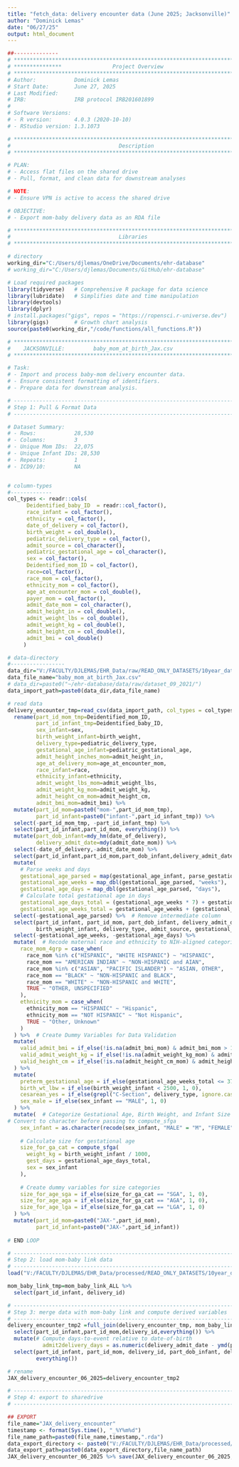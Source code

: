 ```yaml
---
title: "fetch_data: delivery encounter data (June 2025; Jacksonville)"
author: "Dominick Lemas"
date: "06/27/25"
output: html_document
---
```


```r
##-------------- 
# **************************************************************************** #
# ***************                Project Overview             
# **************************************************************************** #
# Author:            Dominick Lemas 
# Start Date:        June 27, 2025
# Last Modified:      
# IRB:               IRB protocol IRB201601899  
#
# Software Versions:
# - R version:       4.0.3 (2020-10-10)
# - RStudio version: 1.3.1073

# ****************************************************************************** #
#                                  Description                                    
# ****************************************************************************** #

# PLAN:
# - Access flat files on the shared drive
# - Pull, format, and clean data for downstream analyses

# NOTE:
# - Ensure VPN is active to access the shared drive

# OBJECTIVE:
# - Export mom-baby delivery data as an RDA file

# ****************************************************************************** #
#                                  Libraries                                      
# ****************************************************************************** #

# directory
working_dir="C:/Users/djlemas/OneDrive/Documents/ehr-database"
# working_dir="C:/Users/djlemas/Documents/GitHub/ehr-database"

# Load required packages
library(tidyverse)   # Comprehensive R package for data science
library(lubridate)   # Simplifies date and time manipulation
library(devtools)
library(dplyr)
# install.packages("gigs", repos = "https://ropensci.r-universe.dev")
library(gigs)        # Growth chart analysis
source(paste0(working_dir,"/code/functions/all_functions.R"))

```

```r

# **************************************************************************** #
#    JACKSONVILLE:         baby_mom_at_birth_Jax.csv                         
# **************************************************************************** #

# Task:
# - Import and process baby-mom delivery encounter data.
# - Ensure consistent formatting of identifiers.
# - Prepare data for downstream analysis.

# ----------------------------------------------------------------------- #
# Step 1: Pull & Format Data
# ----------------------------------------------------------------------- #

# Dataset Summary:
# - Rows:            28,530
# - Columns:         3
# - Unique Mom IDs:  22,075
# - Unique Infant IDs: 28,530
# - Repeats:         1
# - ICD9/10:         NA


# column-types
#-------------
col_types <- readr::cols(
      Deidentified_baby_ID  = readr::col_factor(),
      race_infant = col_factor(),
      ethnicity = col_factor(),
      date_of_delivery = col_factor(),
      birth_weight = col_double(),
      pediatric_delivery_type = col_factor(),
      admit_source = col_character(),
      pediatric_gestational_age = col_character(),
      sex = col_factor(),
      Deidentified_mom_ID = col_factor(),
      race=col_factor(),
      race_mom = col_factor(),
      ethnicity_mom = col_factor(),
      age_at_encounter_mom = col_double(),
      payer_mom = col_factor(),
      admit_date_mom = col_character(),
      admit_height_in = col_double(),
      admit_weight_lbs = col_double(),
      admit_weight_kg = col_double(),
      admit_height_cm = col_double(),
      admit_bmi = col_double()
     )

# data-directory
#-----------------
data_dir="V:/FACULTY/DJLEMAS/EHR_Data/raw/READ_ONLY_DATASETS/10year_data/2025/dataset_04_2025/"
data_file_name="baby_mom_at_birth_Jax.csv"
# data_dir=paste0("~/ehr-database/data/raw/dataset_09_2021/")
data_import_path=paste0(data_dir,data_file_name)

# read data
delivery_encounter_tmp=read_csv(data_import_path, col_types = col_types) %>%
  rename(part_id_mom_tmp=Deidentified_mom_ID,
         part_id_infant_tmp=Deidentified_baby_ID,
         sex_infant=sex,
         birth_weight_infant=birth_weight,
         delivery_type=pediatric_delivery_type,
         gestational_age_infant=pediatric_gestational_age,
         admit_height_inches_mom=admit_height_in,
         age_at_delivery_mom=age_at_encounter_mom,
         race_infant=race,
         ethnicity_infant=ethnicity,
         admit_weight_lbs_mom=admit_weight_lbs,
         admit_weight_kg_mom=admit_weight_kg,
         admit_height_cm_mom=admit_height_cm,
         admit_bmi_mom=admit_bmi) %>%
  mutate(part_id_mom=paste0("mom-",part_id_mom_tmp),
         part_id_infant=paste0("infant-",part_id_infant_tmp)) %>%
  select(-part_id_mom_tmp, -part_id_infant_tmp) %>% 
  select(part_id_infant,part_id_mom, everything()) %>%
  mutate(part_dob_infant=mdy_hm(date_of_delivery),
         delivery_admit_date=mdy(admit_date_mom)) %>%
  select(-date_of_delivery,-admit_date_mom) %>%
  select(part_id_infant,part_id_mom,part_dob_infant,delivery_admit_date,everything()) %>%
  mutate(
    # Parse weeks and days
    gestational_age_parsed = map(gestational_age_infant, parse_gestational_age),
    gestational_age_weeks = map_dbl(gestational_age_parsed, "weeks"),
    gestational_age_days = map_dbl(gestational_age_parsed, "days"),
    # Calculate total gestational age in days
    gestational_age_days_total = (gestational_age_weeks * 7) + gestational_age_days,
    gestational_age_weeks_total = gestational_age_weeks + (gestational_age_days / 7)) %>%
  select(-gestational_age_parsed) %>%  # Remove intermediate column
  select(part_id_infant, part_id_mom, part_dob_infant, delivery_admit_date, race_infant, ethnicity_infant,
         birth_weight_infant, delivery_type, admit_source, gestational_age_infant, gestational_age_weeks_total, gestational_age_days_total, everything()) %>%
  select(-gestational_age_weeks, -gestational_age_days) %>%
  mutate(  # Recode maternal race and ethnicity to NIH-aligned categories
    race_mom_4grp = case_when(
      race_mom %in% c("HISPANIC", "WHITE HISPANIC") ~ "HISPANIC",
      race_mom == "AMERICAN INDIAN" ~ "NON-HISPANIC and AIAN",
      race_mom %in% c("ASIAN", "PACIFIC ISLANDER") ~ "ASIAN, OTHER",
      race_mom == "BLACK" ~ "NON-HISPANIC and BLACK",
      race_mom == "WHITE" ~ "NON-HISPANIC and WHITE",
      TRUE ~ "OTHER, UNSPECIFIED"
    ),
    ethnicity_mom = case_when(
      ethnicity_mom == "HISPANIC" ~ "Hispanic",
      ethnicity_mom == "NOT HISPANIC" ~ "Not Hispanic",
      TRUE ~ "Other, Unknown"
    )
  ) %>%  # Create Dummy Variables for Data Validation
  mutate(
    valid_admit_bmi = if_else(!is.na(admit_bmi_mom) & admit_bmi_mom > 10 & admit_bmi_mom < 80, 1, 0),
    valid_admit_weight_kg = if_else(!is.na(admit_weight_kg_mom) & admit_weight_kg_mom > 40, 1, 0),
    valid_height_cm = if_else(!is.na(admit_height_cm_mom) & admit_height_cm_mom > 93, 1, 0)
  ) %>%
  mutate(
    preterm_gestational_age = if_else(gestational_age_weeks_total <= 37, 1, 0),
    birth_wt_lbw = if_else(birth_weight_infant < 2500, 1, 0),
    cesarean_yes = if_else(grepl("C-Section", delivery_type, ignore.case = TRUE), 1, 0),
    sex_male = if_else(sex_infant == "MALE", 1, 0)
  ) %>%
  mutate(  # Categorize Gestational Age, Birth Weight, and Infant Size
# Convert to character before passing to compute_sfga
    sex_infant = as.character(recode(sex_infant, "MALE" = "M", "FEMALE" = "F")),
    
    # Calculate size for gestational age
    size_for_ga_cat = compute_sfga(
      weight_kg = birth_weight_infant / 1000,
      gest_days = gestational_age_days_total,
      sex = sex_infant
    ),
    
    # Create dummy variables for size categories
    size_for_age_sga = if_else(size_for_ga_cat == "SGA", 1, 0),
    size_for_age_aga = if_else(size_for_ga_cat == "AGA", 1, 0),
    size_for_age_lga = if_else(size_for_ga_cat == "LGA", 1, 0)
  ) %>%
  mutate(part_id_mom=paste0("JAX-",part_id_mom),
         part_id_infant=paste0("JAX-",part_id_infant))
  
# END LOOP

```

```r

# ----------------------------------------------------------------------- #
# Step 2: load mom-baby link data
# ----------------------------------------------------------------------- #
load("V:/FACULTY/DJLEMAS/EHR_Data/processed/READ_ONLY_DATASETS/10year_data/mom_baby_link_ALL_20250418.rda")

mom_baby_link_tmp=mom_baby_link_ALL %>%
  select(part_id_infant, delivery_id)

# ----------------------------------------------------------------------- #
# Step 3: merge data with mom-baby link and compute derived variables
# ----------------------------------------------------------------------- #
delivery_encounter_tmp2 =full_join(delivery_encounter_tmp, mom_baby_link_tmp, by = "part_id_infant") %>%
  select(part_id_infant,part_id_mom,delivery_id,everything()) %>%
  mutate(# Compute days-to-event relative to date-of-birth
           admit2delivery_days = as.numeric(delivery_admit_date - ymd(part_dob_infant))) %>%
  select(part_id_infant, part_id_mom, delivery_id, part_dob_infant, delivery_admit_date,admit2delivery_days,
         everything())

# rename
JAX_delivery_encounter_06_2025=delivery_encounter_tmp2
```

```r
# ----------------------------------------------------------------------- #
# Step 4: export to sharedrive
# ----------------------------------------------------------------------- #

## EXPORT 
file_name="JAX_delivery_encounter"
timestamp <- format(Sys.time(), "_%Y%m%d")
file_name_path=paste0(file_name,timestamp,".rda")
data_export_directory <- paste0("V:/FACULTY/DJLEMAS/EHR_Data/processed/READ_ONLY_DATASETS/10year_data/JAX/")
data_export_path=paste0(data_export_directory,file_name_path)
JAX_delivery_encounter_06_2025 %>% save(JAX_delivery_encounter_06_2025, file=data_export_path)
```

